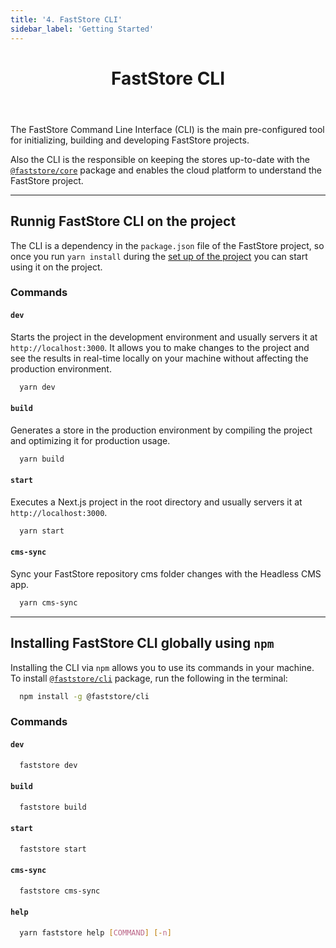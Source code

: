 ```yaml
---
title: '4. FastStore CLI'
sidebar_label: 'Getting Started'
---
```



<header>

# FastStore CLI

</header>

The FastStore Command Line Interface (CLI) is the main pre-configured tool for initializing, building and developing FastStore projects.

Also the CLI is the responsible on keeping the stores up-to-date with the [`@faststore/core`](/docs/getting-started/3-project-structure#faststorecore) package and enables the cloud platform to understand the FastStore project.

---

## Runnig FastStore CLI on the project

The CLI is a dependency in the `package.json` file of the FastStore project, so once you run `yarn install` during the [set up of the project](/docs/getting-started/2-setting-up-the-project) you can start using it on the project.

### Commands

#### `dev`

Starts the project in the development environment and usually servers it at `http://localhost:3000`. It allows you to make changes to the project and see the results in real-time locally on your machine without affecting the production environment.

```bash copy
  yarn dev
```

#### `build`

Generates a store in the production environment by compiling the project and optimizing it for production usage.

```bash copy
  yarn build
```

#### `start`

Executes a Next.js project in the root directory and usually servers it at `http://localhost:3000`.

```bash copy
  yarn start
```

#### `cms-sync`

Sync your FastStore repository cms folder changes with the Headless CMS app.

```bash copy
  yarn cms-sync
```

---

## Installing FastStore CLI globally using `npm`

Installing the CLI via `npm` allows you to use its commands in your machine. To install [`@faststore/cli`](https://www.npmjs.com/package/@faststore/cli) package, run the following in the terminal:

```bash copy
  npm install -g @faststore/cli
```

### Commands

#### `dev`

```bash copy
  faststore dev
```

#### `build`

```bash copy
  faststore build
```

#### `start`

```bash copy
  faststore start
```

#### `cms-sync`

```bash copy
  faststore cms-sync
```

#### `help`

```bash copy
  yarn faststore help [COMMAND] [-n]
```

